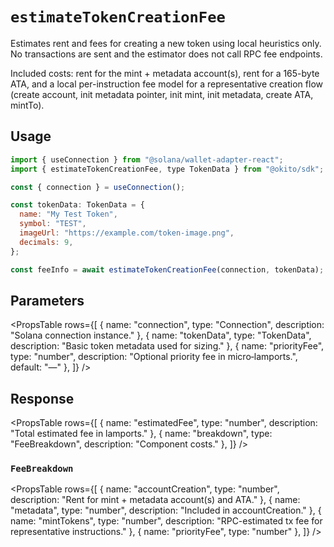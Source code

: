 
# `estimateTokenCreationFee`

Estimates rent and fees for creating a new token using local heuristics only. No transactions are sent and the estimator does not call RPC fee endpoints.

<Callout type="info">
Included costs: rent for the mint + metadata account(s), rent for a 165-byte ATA, and a local per-instruction fee model for a representative creation flow (create account, init metadata pointer, init mint, init metadata, create ATA, mintTo).
</Callout>

## Usage

```jsx filename="page.tsx"
import { useConnection } from "@solana/wallet-adapter-react";
import { estimateTokenCreationFee, type TokenData } from "@okito/sdk";

const { connection } = useConnection();

const tokenData: TokenData = {
  name: "My Test Token",
  symbol: "TEST",
  imageUrl: "https://example.com/token-image.png",
  decimals: 9,
};

const feeInfo = await estimateTokenCreationFee(connection, tokenData);
```

## Parameters

<PropsTable
  rows={[
    { name: "connection", type: "Connection", description: "Solana connection instance." },
    { name: "tokenData", type: "TokenData", description: "Basic token metadata used for sizing." },
    { name: "priorityFee", type: "number", description: "Optional priority fee in micro‑lamports.", default: "—" },
  ]}
/>

## Response

<PropsTable
  rows={[
    { name: "estimatedFee", type: "number", description: "Total estimated fee in lamports." },
    { name: "breakdown", type: "FeeBreakdown", description: "Component costs." },
  ]}
/>

### `FeeBreakdown`

<PropsTable
  rows={[
    { name: "accountCreation", type: "number", description: "Rent for mint + metadata account(s) and ATA." },
    { name: "metadata", type: "number", description: "Included in accountCreation." },
    { name: "mintTokens", type: "number", description: "RPC-estimated tx fee for representative instructions." },
    { name: "priorityFee", type: "number" },
  ]}
/>
